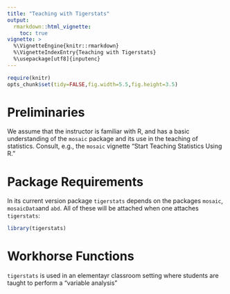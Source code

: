 ```yaml
---
title: "Teaching with Tigerstats"
output:
  rmarkdown::html_vignette:
    toc: true
vignette: >
  %\VignetteEngine{knitr::rmarkdown}
  %\VignetteIndexEntry{Teaching with Tigerstats}
  %\usepackage[utf8]{inputenc}
---
```


```r
require(knitr)
opts_chunk$set(tidy=FALSE,fig.width=5.5,fig.height=3.5)
```

# Preliminaries

We assume that the instructor is familiar with R, and has a basic understanding of the `mosaic` package and its use in the teaching of statistics.  Consult, e.g., the `mosaic` vignette "Start Teaching Statistics Using R."

# Package Requirements

In its current version package `tigerstats` depends on the packages `mosaic`, `mosaicData`and `abd`.  All of these will be attached when one attaches `tigerstats`:

```r
library(tigerstats)
```

# Workhorse Functions

`tigerstats` is used in an elementayr classroom setting where students are taught to perform a "variable analysis"